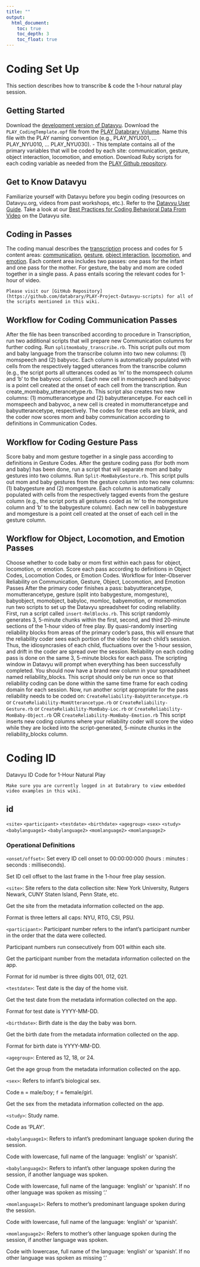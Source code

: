 ```yaml
---
title: ""
output:
  html_document:
    toc: true
    toc_depth: 3
    toc_float: true
---
```


# Coding Set Up

This section describes how to transcribe & code the 1-hour natural play session.

## Getting Started

Download the [development version of Datavyu](http://datavyu.org/download.html).
Download the `PLAY_CodingTemplate.opf` file from the [PLAY Databrary Volume](https://nyu.databrary.org/volume/254/slot/14924/-?asset=73892). 
Name this file with the PLAY naming convention (e.g., PLAY_NYU001, … PLAY_NYU010, … PLAY_NYU030).
  - This template contains all of the primary variables that will be coded by each site: communication, gesture, object interaction, locomotion, and emotion.
Download Ruby scripts for each coding variable as needed from the [PLAY Github repository](https://github.com/databrary/PLAY-Project-Datavyu-scripts).

## Get to Know Datavyu

Familiarize yourself with Datavyu before you begin coding (resources on Datavyu.org, videos from past workshops, etc.).
Refer to the [Datavyu User Guide](http://www.datavyu.org/user-guide/index.html).
Take a look at our [Best Practices for Coding Behavioral Data From Video](http://www.datavyu.org/user-guide/best-practices.html) on the Datavyu site.

## Coding in Passes

The coding manual describes the [transcription ](transcription.html) process and codes for 5 content areas: [communication](communication.html), [gesture](gesture.html), [object interaction](objects.html), [locomotion](locomotion.html), and [emotion](emotion.html).
Each content area includes two passes: one pass for the infant and one pass for the mother. For gesture, the baby and mom are coded together in a single pass.
A pass entails scoring the relevant codes for 1-hour of video.

    Please visit our [GitHub Repository](https://github.com/databrary/PLAY-Project-Datavyu-scripts) for all of the scripts mentioned in this wiki.
    
## Workflow for Coding Communication Passes

After the file has been transcribed according to procedure in Transcription, run two additional scripts that will prepare new Communication columns for further coding.
Run `splitmombaby_transcribe.rb`. This script pulls out mom and baby language from the transcribe column into two new columns: (1) momspeech and (2) babyvoc. 
Each column is automatically populated with cells from the respectively tagged utterances from the transcribe column (e.g., the script ports all utterances coded as ‘m’ to the momspeech column and 'b' to the babyvoc column). 
Each new cell in momspeech and babyvoc is a point cell created at the onset of each cell from the transcription.
Run create_mombaby_utterancetype.rb. 
This script also creates two new columns: (1) momutterancetype and (2) babyutterancetype. For each cell in momspeech and babyvoc, a new cell is created in momutterancetype and babyutterancetype, respectively. 
The codes for these cells are blank, and the coder now scores mom and baby communication according to definitions in Communication Codes.

## Workflow for Coding Gesture Pass

Score baby and mom gesture together in a single pass according to definitions in Gesture Codes.
After the gesture coding pass (for both mom and baby) has been done, run a script that will separate mom and baby gestures into two columns.
Run `Split-MomBabyGesture.rb`. This script pulls out mom and baby gestures from the gesture column into two new columns: (1) babygesture and (2) momgesture. Each column is automatically populated with cells from the respectively tagged events from the gesture column (e.g., the script ports all gestures coded as ‘m’ to the momgesture column and 'b' to the babygesture column). Each new cell in babygesture and momgesture is a point cell created at the onset of each cell in the gesture column.

## Workflow for Object, Locomotion, and Emotion Passes

Choose whether to code baby or mom first within each pass for object, locomotion, or emotion.
Score each pass according to definitions in Object Codes, Locomotion Codes, or Emotion Codes.
Workflow for Inter-Observer Reliability on Communication, Gesture, Object, Locomotion, and Emotion Passes
After the primary coder finishes a pass: babyutterancetype, momutterancetype, gesture (split into babygesture, momgesture), babyobject, momobject, babyloc, momloc, babyemotion, or momemotion run two scripts to set up the Datavyu spreadsheet for coding reliability.
First, run a script called `insert-RelBlocks.rb`.
This script randomly generates 3, 5-minute chunks within the first, second, and third 20-minute sections of the 1-hour video of free play. By quasi-randomly inserting reliability blocks from areas of the primary coder’s pass, this will ensure that the reliability coder sees each portion of the video for each child’s session. Thus, the idiosyncrasies of each child, fluctuations over the 1-hour session, and drift in the coder are spread over the session.
Reliability on each coding pass is done on the same 3, 5-minute blocks for each pass.
The scripting window in Datavyu will prompt when everything has been successfully completed. You should now have a brand new column in your spreadsheet named reliability_blocks.
This script should only be run once so that reliability coding can be done within the same time frame for each coding domain for each session.
Now, run another script appropriate for the pass reliability needs to be coded on: `CreateReliability-BabyUtterancetype.rb` or `CreateReliability-MomUtterancetype.rb` or `CreateReliability-Gesture.rb` or `CreateReliability-MomBaby-Loc.rb` or `CreateReliability-MomBaby-Object.rb` OR `CreateReliability-MomBaby-Emotion.rb`
This script inserts new coding columns where your reliability coder will score the video while they are locked into the script-generated, 5-minute chunks in the reliability_blocks column.

# Coding ID

Datavyu ID Code for 1-Hour Natural Play

    Make sure you are currently logged in at Databrary to view embedded video examples in this wiki.
    
## id

`<site>` `<participant>` `<testdate>` `<birthdate>` `<agegroup>` `<sex>` `<study>` `<babylanguage1>` `<babylanguage2>` `<momlanguage2>` `<momlanguage2>`

### Operational Definitions

`<onset/offset>`: Set every ID cell onset to 00:00:00:000 (hours : minutes : seconds : milliseconds).

Set ID cell offset to the last frame in the 1-hour free play session.

`<site>`: Site refers to the data collection site: New York University, Rutgers Newark, CUNY Staten Island, Penn State, etc.

Get the site from the metadata information collected on the app.

Format is three letters all caps: NYU, RTG, CSI, PSU.

`<participant>`: Participant number refers to the infant's participant number in the order that the data were collected.

Participant numbers run consecutively from 001 within each site.

Get the participant number from the metadata information collected on the app.

Format for id number is three digits 001, 012, 021.

`<testdate>`: Test date is the day of the home visit.

Get the test date from the metadata information collected on the app.

Format for test date is YYYY-MM-DD.

`<birthdate>`: Birth date is the day the baby was born.

Get the birth date from the metadata information collected on the app.

Format for birth date is YYYY-MM-DD.

`<agegroup>`: Entered as 12, 18, or 24.

Get the age group from the metadata information collected on the app.

`<sex>`: Refers to infant's biological sex.

Code `m` = male/boy; `f` = female/girl.

Get the sex from the metadata information collected on the app.

`<study>`: Study name.

Code as 'PLAY'.

`<babylanguage1>`: Refers to infant's predominant language spoken during the session.

Code with lowercase, full name of the language: 'english' or 'spanish'.

`<babylanguage2>`: Refers to infant's other language spoken during the session, if another language was spoken.

Code with lowercase, full name of the language: 'english' or 'spanish'. If no other language was spoken as missing '.'

`<momlanguage1>`: Refers to mother's predominant language spoken during the session.

Code with lowercase, full name of the language: 'english' or 'spanish'.

`<momlanguage2>`: Refers to mother's other language spoken during the session, if another language was spoken.

Code with lowercase, full name of the language: 'english' or 'spanish'. If no other language was spoken as missing '.'